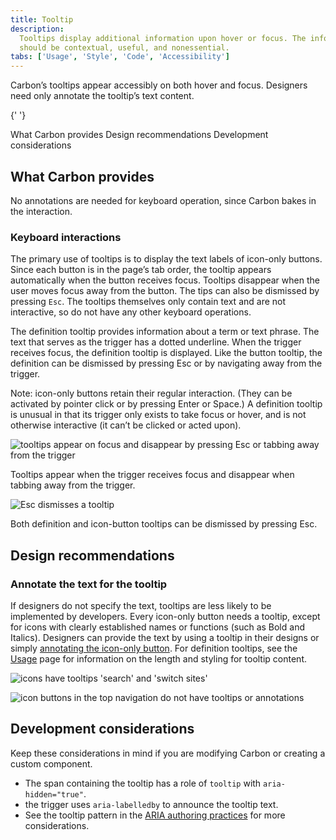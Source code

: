 ```yaml
---
title: Tooltip
description:
  Tooltips display additional information upon hover or focus. The information
  should be contextual, useful, and nonessential.
tabs: ['Usage', 'Style', 'Code', 'Accessibility']
---
```


<PageDescription>

Carbon’s tooltips appear accessibly on both hover and focus. Designers need only
annotate the tooltip’s text content.

</PageDescription>

<AnchorLinks>

{' '}

<AnchorLink>What Carbon provides</AnchorLink>
<AnchorLink>Design recommendations</AnchorLink>
<AnchorLink>Development considerations</AnchorLink>

</AnchorLinks>

## What Carbon provides

No annotations are needed for keyboard operation, since Carbon bakes in the
interaction.

### Keyboard interactions

The primary use of tooltips is to display the text labels of icon-only buttons.
Since each button is in the page’s tab order, the tooltip appears automatically
when the button receives focus. Tooltips disappear when the user moves focus
away from the button. The tips can also be dismissed by pressing `Esc`. The
tooltips themselves only contain text and are not interactive, so do not have
any other keyboard operations.

The definition tooltip provides information about a term or text phrase. The
text that serves as the trigger has a dotted underline. When the trigger
receives focus, the definition tooltip is displayed. Like the button tooltip,
the definition can be dismissed by pressing Esc or by navigating away from the
trigger.

Note: icon-only buttons retain their regular interaction. (They can be activated
by pointer click or by pressing Enter or Space.) A definition tooltip is unusual
in that its trigger only exists to take focus or hover, and is not otherwise
interactive (it can’t be clicked or acted upon).

<Row>
<Column colLg={8}>

![tooltips appear on focus and disappear by pressing Esc or tabbing away from the trigger](images/tooltip-accessibility-1.png)

<Caption>

Tooltips appear when the trigger receives focus and disappear when tabbing away
from the trigger.

</Caption>

</Column>
</Row>

<Row>
<Column colLg={8}>

![Esc dismisses a tooltip](images/tooltip-accessibility-2.png)

<Caption>
  Both definition and icon-button tooltips can be dismissed by pressing Esc.
</Caption>

</Column>
</Row>

## Design recommendations

### Annotate the text for the tooltip

If designers do not specify the text, tooltips are less likely to be implemented
by developers. Every icon-only button needs a tooltip, except for icons with
clearly established names or functions (such as Bold and Italics). Designers can
provide the text by using a tooltip in their designs or simply
[annotating the icon-only button](https://carbondesignsystem-2xrdev89e-carbon-design-system.vercel.app/components/button/accessibility#labeling).
For definition tooltips, see the
[Usage](https://carbondesignsystem.com/components/tooltip/usage) page for
information on the length and styling for tooltip content.

<DoDontRow>
  <DoDont type="do" caption="Specify the text that will appear in the tooltip.">

![icons have tooltips 'search' and 'switch sites'](images/tooltip-accessibility-3-do.png)

  </DoDont>

  <DoDont type="dont" caption="Do not use icon-only buttons with no tooltip or name annotated.">

![icon buttons in the top navigation do not have tooltips or annotations](images/tooltip-accessibility-3-dont.png)

  </DoDont>
</DoDontRow>

## Development considerations

Keep these considerations in mind if you are modifying Carbon or creating a
custom component.

- The span containing the tooltip has a role of `tooltip` with
  `aria-hidden="true"`.
- the trigger uses `aria-labelledby` to announce the tooltip text.
- See the tooltip pattern in the
  [ARIA authoring practices](https://w3c.github.io/aria-practices/#tooltip) for
  more considerations.
